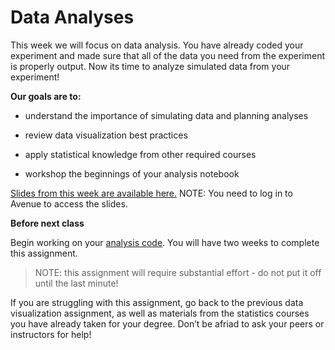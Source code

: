 # Data Analyses

This week we will focus on data analysis. You have already coded your experiment and made sure that all of the data you need from the experiment is properly output. Now its time to analyze simulated data from your experiment! 

**Our goals are to:**

- understand the importance of simulating data and planning analyses

- review data visualization best practices

- apply statistical knowledge from other required courses 

- workshop the beginnings of your analysis notebook


[Slides from this week are available here.](https://avenue.cllmcmaster.ca/d2l/le/content/668523/viewContent/5077552/View)
NOTE: You need to log in to Avenue to access the slides. 

::: {.callout-important title="Assignments and Exercises"}
**Before next class**

Begin working on your [analysis code](assignment_analysis_code.qmd). You will have two weeks to complete this assignment.

> NOTE: this assignment will require substantial effort - do not put it off until the last minute! 

If you are struggling with this assignment, go back to the previous data visualization assignment, as well as materials from the statistics courses you have already taken for your degree. Don't be afriad to ask your peers or instructors for help! 


:::





